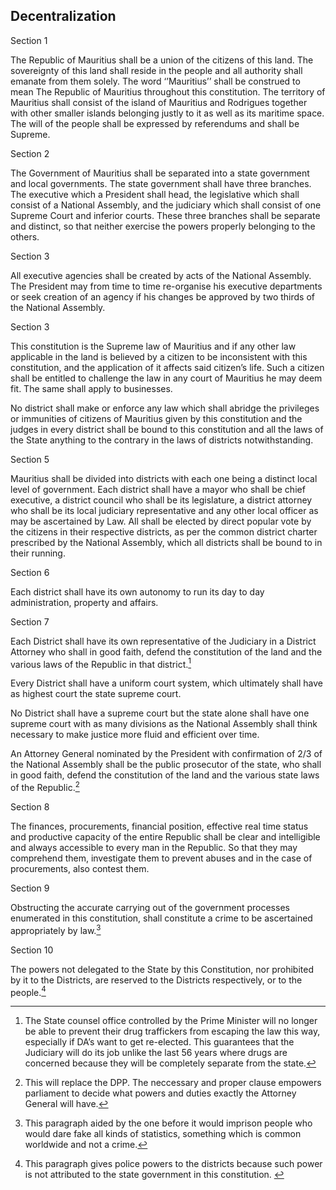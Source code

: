 

:::{.box .bs-right}

# Decentralization
:::


:::{.box .bs-bottom }


:::{.text-center} 
Section 1
:::

The Republic of Mauritius shall be a union of the citizens of this land. The sovereignty of this land shall reside in the people and all authority shall emanate from them solely. The word ''Mauritius'' shall be construed to mean The Republic of Mauritius throughout this constitution. The territory of Mauritius shall consist of the island of Mauritius and Rodrigues together with other smaller islands belonging justly to it as well as its maritime space. The will of the people shall be expressed by referendums and shall be Supreme. 

:::{.text-center} 
Section 2
:::

The Government of Mauritius shall be separated into a state government and local governments. The state government shall have three branches. The executive which a President shall head, the legislative which shall consist of a National Assembly, and the judiciary which shall consist of one Supreme Court and inferior courts. These three branches shall be separate and distinct, so that neither exercise the powers properly belonging to the others. 

:::{.text-center} 
Section 3
:::

All executive agencies shall be created by acts of the National Assembly. The President may from time to time re-organise his executive departments or seek creation of an agency if his changes be approved by two thirds of the National Assembly.

:::{.text-center} 
Section 3
:::

This constitution is the Supreme law of Mauritius and if any other law applicable in the land is believed by a citizen to be inconsistent with this constitution, and the application of it affects said citizen's life. Such a citizen shall be entitled to challenge the law in any court of Mauritius he may deem fit. The same shall apply to businesses. 

No district shall make or enforce any law which shall abridge the privileges or immunities of citizens of Mauritius given by this constitution and the judges in every district shall be bound to this constitution and all the laws of the State anything to the contrary in the laws of districts notwithstanding.

:::{.text-center} 
Section 5
:::

Mauritius shall be divided into districts with each one being a distinct local level of government. Each district shall have a mayor who shall be chief executive, a district council who shall be its legislature, a district attorney who shall be its local judiciary representative and any other local officer as may be ascertained by Law. All shall be elected by direct popular vote by the citizens in their respective districts, as per the common district charter prescribed by the National Assembly, which all districts shall be bound to in their running.

:::{.text-center} 
Section 6
:::

Each district shall have its own autonomy to run its day to day administration, property and affairs.


:::{.text-center} 
Section 7
:::

Each District shall have its own representative of the Judiciary in a District Attorney who shall in good faith, defend the constitution of the land and the various laws of the Republic in that district.^[The State counsel office controlled by the Prime Minister will no longer be able to prevent their drug traffickers from escaping the law this way, especially if DA's want to get re-elected. This guarantees that the Judiciary will do its job unlike the last 56 years where drugs are concerned because they will be completely separate from the state.]

Every District shall have a uniform court system, which ultimately shall have as highest court the state supreme court.

No District shall have a supreme court but the state alone shall have one supreme court with as many divisions as the National Assembly shall think necessary to make justice more fluid and efficient over time.

An Attorney General nominated by the President with confirmation of 2/3 of the National Assembly shall be the public prosecutor of the state, who shall in good faith, defend the constitution of the land and the various state laws of the Republic.^[This will replace the DPP. The neccessary and proper clause empowers parliament to decide what powers and duties exactly the Attorney General will have.]



:::{.text-center} 
Section 8
:::

The finances, procurements, financial position, effective real time status and productive capacity of the entire Republic shall be clear and intelligible and always accessible to every man in the Republic. So that they may comprehend them, investigate them to prevent abuses and in the case of procurements, also contest them.

:::{.text-center} 
Section 9
:::

Obstructing the accurate carrying out of the government processes enumerated in this constitution, shall constitute a crime to be ascertained appropriately by law.^[This paragraph aided by the one before it would imprison people who would dare fake all kinds of statistics, something which is common worldwide and not a crime.]

:::{.text-center} 
Section 10
:::

The powers not delegated to the State by this Constitution, nor prohibited by it to the Districts, are reserved to the Districts respectively, or to the people.^[This paragraph gives police powers to the districts because such power is not attributed to the state government in this constitution. ]

:::